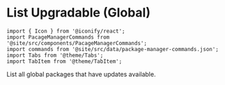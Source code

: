---
---

# List Upgradable (Global)

```mdx-code-block
import { Icon } from '@iconify/react';
import PacageManagerCommands from '@site/src/components/PacageManagerCommands';
import commands from '@site/src/data/package-manager-commands.json';
import Tabs from '@theme/Tabs';
import TabItem from '@theme/TabItem';
```

List all global packages that have updates available.

<PacageManagerCommands commands={commands.list_global_upgradable} />
